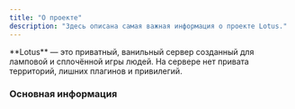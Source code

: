 ```yaml
---
title: "О проекте"
description: "Здесь описана самая важная информация о проекте Lotus."
---
```


<Check>
  **Lotus** — это приватный, ванильный сервер созданный для ламповой и cплoчённой игры людей. На сервере нет привата территорий, лишних плагинов и привилегий.
</Check>

### Основная информация

<Steps>
  <Step title="New Step">
    
  </Step>
</Steps>